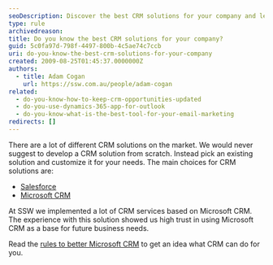 ```yaml
---
seoDescription: Discover the best CRM solutions for your company and learn how to tailor them to meet your unique business needs with Microsoft CRM being a popular choice.
type: rule
archivedreason:
title: Do you know the best CRM solutions for your company?
guid: 5c0fa97d-798f-4497-800b-4c5ae74c7ccb
uri: do-you-know-the-best-crm-solutions-for-your-company
created: 2009-08-25T01:45:37.0000000Z
authors:
  - title: Adam Cogan
    url: https://ssw.com.au/people/adam-cogan
related:
  - do-you-know-how-to-keep-crm-opportunities-updated
  - do-you-use-dynamics-365-app-for-outlook
  - do-you-know-what-is-the-best-tool-for-your-email-marketing
redirects: []
---
```


There are a lot of different CRM solutions on the market. We would never suggest to develop a CRM solution from scratch. Instead pick an existing solution and customize it for your needs.
The main choices for CRM solutions are:

- [Salesforce](http://www.salesforce.com/crm/ "Salesforce")
- [Microsoft CRM](https://www.ssw.com.au/ssw/Consulting/MicrosoftCRM.aspx "Microsoft CRM ")

At SSW we implemented a lot of CRM services based on Microsoft CRM. The experience with this solution showed us high trust in using Microsoft CRM as a base for future business needs.

Read the [rules to better Microsoft CRM](/rules-to-better-crm-for-users) to get an idea what CRM can do for you.